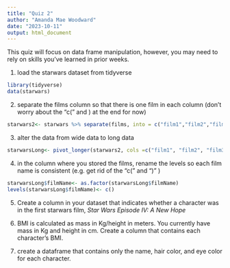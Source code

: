 ```yaml
---
title: "Quiz 2"
author: "Amanda Mae Woodward"
date: "2023-10-11"
output: html_document
---
```

This quiz will focus on data frame manipulation, however, you may need to rely on skills you've learned in prior weeks. 

1. load the starwars dataset from tidyverse
```r
library(tidyverse)
data(starwars)
```

2. separate the films column so that there is one film in each column (don't worry about the "c(" and ) at the end for now)
```r
starwars2<- starwars %>% separate(films, into = c("film1","film2","film3", "film4","film5", "film6","film7"), sep = ",")

```

3. alter the data from wide data to long data
```r
starwarsLong<- pivot_longer(starwars2, cols =c("film1", "film2", "film3", "film4","film5", "film6","film7"),names_to="filmNumber", values_to= "filmName" )
```

4. in the column where you stored the films, rename the levels so each film name is consistent (e.g. get rid of the "c(" and ")" )
```r
starwarsLong$filmName<- as.factor(starwarsLong$filmName)
levels(starwarsLong$filmName)<- c()
```

5. Create a column in your dataset that indicates whether a character was in the first starwars film, *Star Wars Episode IV: A New Hope* 

6. BMI is calculated as mass in Kg/height in meters. You currently have mass in Kg and height in cm. Create a column that contains each character's BMI. 

7. create a dataframe that contains only the name, hair color, and eye color for each character. 
